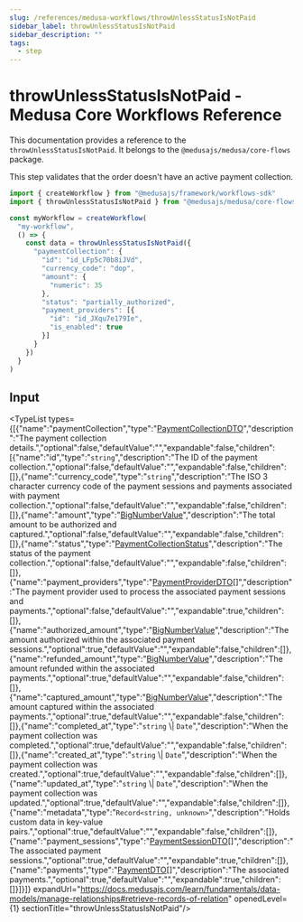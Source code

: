 ```yaml
---
slug: /references/medusa-workflows/throwUnlessStatusIsNotPaid
sidebar_label: throwUnlessStatusIsNotPaid
sidebar_description: ""
tags:
  - step
---
```



# throwUnlessStatusIsNotPaid - Medusa Core Workflows Reference

This documentation provides a reference to the `throwUnlessStatusIsNotPaid`. It belongs to the `@medusajs/medusa/core-flows` package.

This step validates that the order doesn't have an active payment collection.

```ts title="src/workflows/my-workflow.ts"
import { createWorkflow } from "@medusajs/framework/workflows-sdk"
import { throwUnlessStatusIsNotPaid } from "@medusajs/medusa/core-flows"

const myWorkflow = createWorkflow(
  "my-workflow",
  () => {
    const data = throwUnlessStatusIsNotPaid({
      "paymentCollection": {
        "id": "id_LFp5c70b8iJVd",
        "currency_code": "dop",
        "amount": {
          "numeric": 35
        },
        "status": "partially_authorized",
        "payment_providers": [{
          "id": "id_JXqu7e179Ie",
          "is_enabled": true
        }]
      }
    })
  }
)
```
  

## Input

<TypeList types={[{"name":"paymentCollection","type":"[PaymentCollectionDTO](../../../../../payment/interfaces/payment.PaymentCollectionDTO/page.mdx)","description":"The payment collection details.","optional":false,"defaultValue":"","expandable":false,"children":[{"name":"id","type":"`string`","description":"The ID of the payment collection.","optional":false,"defaultValue":"","expandable":false,"children":[]},{"name":"currency_code","type":"`string`","description":"The ISO 3 character currency code of the payment sessions and payments associated with payment collection.","optional":false,"defaultValue":"","expandable":false,"children":[]},{"name":"amount","type":"[BigNumberValue](../../../../../payment/types/payment.BigNumberValue/page.mdx)","description":"The total amount to be authorized and captured.","optional":false,"defaultValue":"","expandable":false,"children":[]},{"name":"status","type":"[PaymentCollectionStatus](../../../../../payment/types/payment.PaymentCollectionStatus/page.mdx)","description":"The status of the payment collection.","optional":false,"defaultValue":"","expandable":false,"children":[]},{"name":"payment_providers","type":"[PaymentProviderDTO](../../../../../payment/interfaces/payment.PaymentProviderDTO/page.mdx)[]","description":"The payment provider used to process the associated payment sessions and payments.","optional":false,"defaultValue":"","expandable":true,"children":[]},{"name":"authorized_amount","type":"[BigNumberValue](../../../../../payment/types/payment.BigNumberValue/page.mdx)","description":"The amount authorized within the associated payment sessions.","optional":true,"defaultValue":"","expandable":false,"children":[]},{"name":"refunded_amount","type":"[BigNumberValue](../../../../../payment/types/payment.BigNumberValue/page.mdx)","description":"The amount refunded within the associated payments.","optional":true,"defaultValue":"","expandable":false,"children":[]},{"name":"captured_amount","type":"[BigNumberValue](../../../../../payment/types/payment.BigNumberValue/page.mdx)","description":"The amount captured within the associated payments.","optional":true,"defaultValue":"","expandable":false,"children":[]},{"name":"completed_at","type":"`string` \\| `Date`","description":"When the payment collection was completed.","optional":true,"defaultValue":"","expandable":false,"children":[]},{"name":"created_at","type":"`string` \\| `Date`","description":"When the payment collection was created.","optional":true,"defaultValue":"","expandable":false,"children":[]},{"name":"updated_at","type":"`string` \\| `Date`","description":"When the payment collection was updated.","optional":true,"defaultValue":"","expandable":false,"children":[]},{"name":"metadata","type":"`Record<string, unknown>`","description":"Holds custom data in key-value pairs.","optional":true,"defaultValue":"","expandable":false,"children":[]},{"name":"payment_sessions","type":"[PaymentSessionDTO](../../../../../payment/interfaces/payment.PaymentSessionDTO/page.mdx)[]","description":"The associated payment sessions.","optional":true,"defaultValue":"","expandable":true,"children":[]},{"name":"payments","type":"[PaymentDTO](../../../../../payment/interfaces/payment.PaymentDTO/page.mdx)[]","description":"The associated payments.","optional":true,"defaultValue":"","expandable":true,"children":[]}]}]} expandUrl="https://docs.medusajs.com/learn/fundamentals/data-models/manage-relationships#retrieve-records-of-relation" openedLevel={1} sectionTitle="throwUnlessStatusIsNotPaid"/>
